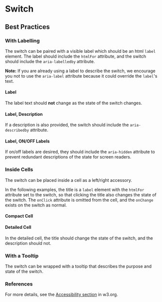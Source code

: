 

<Meta of={SwitchBestPracticesStories} />

# Switch

## Best Practices

### With Labelling

The switch can be paired with a visible label which should be an html `label`
element. The label should include the `htmlFor` attribute, and the switch should
include the `aria-labelledby` attribute.

**Note:** If you are already using a label to describe the switch, we encourage
you not to use the `aria-label` attribute because it could override the
`label`'s text.

#### Label

The label text should **not** change as the state of the switch changes.

<Canvas of={SwitchBestPracticesStories.WithLabel} />

#### Label, Description

If a description is also provided, the switch should include the `aria-describedby` attribute.

<Canvas of={SwitchBestPracticesStories.WithLabelAndDescription} />

#### Label, ON/OFF Labels

If on/off labels are desired, they should include the `aria-hidden` attribute to prevent
redundant descriptions of the state for screen readers.

<Canvas of={SwitchBestPracticesStories.WithLabelAndOnOff} />

### Inside Cells

The switch can be placed inside a cell as a left/right accessory.

In the following examples, the title is a `label` element with the `htmlFor` attribute set to the
switch, so that clicking the title also changes the state of the switch. The `onClick` attribute
is omitted from the cell, and the `onChange` exists on the switch as normal.

#### Compact Cell

<Canvas of={SwitchBestPracticesStories.InsideCell} />

#### Detailed Cell

In the detailed cell, the title should change the state of the switch, and the description should
not.

<Canvas of={SwitchBestPracticesStories.InsideDetailCell} />

### With a Tooltip

The switch can be wrapped with a tooltip that describes the purpose and state of the switch.

<Canvas of={SwitchBestPracticesStories.WithTooltip} />

### References

For more details, see the [Accessibility section](https://www.w3.org/WAI/ARIA/apg/patterns/switch/#wai-ariaroles,states,andproperties) in w3.org.
